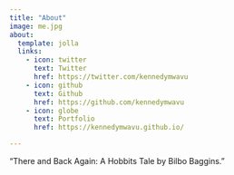 ```yaml
---
title: "About"
image: me.jpg
about:
  template: jolla
  links:
    - icon: twitter
      text: Twitter
      href: https://twitter.com/kennedymwavu
    - icon: github
      text: Github
      href: https://github.com/kennedymwavu
    - icon: globe
      text: Portfolio
      href: https://kennedymwavu.github.io/

---
```


"There and Back Again: A Hobbits Tale by Bilbo Baggins."
